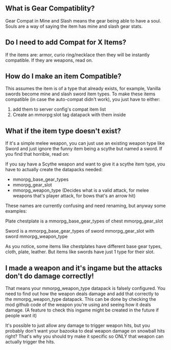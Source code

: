 
## What is Gear Compatiblity?

Gear Compat in Mine and Slash means the gear being able to have a soul.
Souls are a way of saying the item has mine and slash gear stats.

## Do I need to add Compat for X Items?

If the items are: armor, curio ring/necklace then they will be instantly compatible.
If they are weapons, read on.

## How do I make an item Compatible?

This assumes the item is of a type that already exists, for example, Vanilla swords become mine and slash sword item types.
To make these items compatible (in case the auto-compat didn't work), you just have to either:
1) add them to server config's compat item list
2) Create an mmorpg:slot tag datapack with them inside

## What if the item type doesn't exist?

If it's a simple melee weapon, you can just use an existing weapon type like Sword and just ignore the funny item being a scythe but named a sword.
If you find that horrible, read on:

If you say have a Scythe weapon and want to give it a scythe item type, you have to actually create the datapacks needed:
- mmorpg_base_gear_types
- mmorpg_gear_slot
- mmorpg_weapon_type (Decides what is a valid attack, for melee weapons that's player attack, for bows that's an arrow hit)

These names are currently confusing and need renaming, but anyway some examples:

Plate chestplate is a mmorpg_base_gear_types of chest mmorpg_gear_slot

Sword is a mmorpg_base_gear_types of sword mmorpg_gear_slot with sword mmorpg_weapon_type

As you notice, some items like chestplates have different base gear types, cloth, plate, leather.
But items like swords have just 1 type for their slot.

## I made a weapon and it's ingame but the attacks don't do damage correctly!

That means your mmorpg_weapon_type datapack is falsely configured.
You need to find out how the weapon deals damage and add that correctly to the mmorpg_weapon_type datapack.
This can be done by checking the mod github code of the weapon you're using and seeing how it deals damage.
(A feature to check this ingame might be created in the future if people want it)

It's possible to just allow any damage to trigger weapon hits, but you probably don't want your bazooka to deal weapon damage on snowball hits right?
That's why you should try make it specific so ONLY that weapon can actually trigger the hits.
